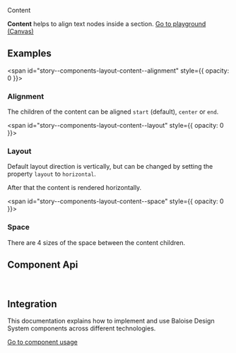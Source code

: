 
<bal-doc-banner id="story--components-layout-content--basic" >Content</bal-doc-banner>

<bal-doc-lead>
  <b>Content</b> helps to align text nodes inside a section.
</bal-doc-lead>

<Canvas withSource="open">
  <Story id="components-layout-content--basic" />
</Canvas>

<bal-doc-app>
  <bal-button-group class="mb-large" position="center">
    <a class="button is-primary" href="?path=/story/components-layout-content--basic">
      Go to playground (Canvas)
    </a>
    <bal-doc-code-sandbox
      framework="angular"
      template={Basic.parameters.docs.source.code}
      modules="layout"
    ></bal-doc-code-sandbox>
    <bal-doc-code-sandbox
      framework="html"
      template={Basic.parameters.docs.source.code}
      modules="layout"
    ></bal-doc-code-sandbox>
  </bal-button-group>
</bal-doc-app>

## Examples

<span id="story--components-layout-content--alignment" style={{ opacity: 0 }}></span>

### Alignment

The children of the content can be aligned `start` (default), `center` or `end`.

<Canvas>
  <Story id="components-layout-content--alignment" />
</Canvas>

<span id="story--components-layout-content--layout" style={{ opacity: 0 }}></span>

### Layout

Default layout direction is vertically, but can be changed by setting the property `layout` to `horizontal`.

After that the content is rendered horizontally.

<Canvas>
  <Story id="components-layout-content--layout" />
</Canvas>

<span id="story--components-layout-content--space" style={{ opacity: 0 }}></span>

### Space

There are 4 sizes of the space between the content children.

<Canvas>
  <Story id="components-layout-content--space" />
</Canvas>

## Component Api


<Description markdown={readme} />

<br />

## Integration

This documentation explains how to implement and use Baloise Design System components across different technologies.

<a class="button is-primary" href="?path=/docs/development-components--page">
  Go to component usage
</a>


<Description markdown={theming} />


<Description markdown={testing} />

<bal-doc-github link="/components/layout/bal-content/stories/bal-content.docs.mdx"></bal-doc-github>
